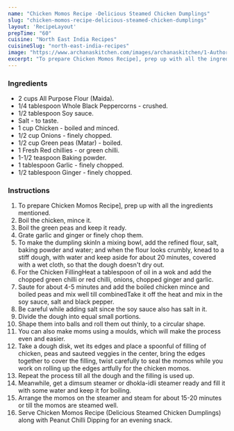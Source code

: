 ---
name: "Chicken Momos Recipe -Delicious Steamed Chicken Dumplings"
slug: "chicken-momos-recipe-delicious-steamed-chicken-dumplings"
layout: 'RecipeLayout'
prepTime: "60"
cuisine: "North East India Recipes"
cuisineSlug: "north-east-india-recipes"
image: "https://www.archanaskitchen.com/images/archanaskitchen/1-Author/shaikh.khalid7-gmail.com/Chicken_Momos_Recipe_Delicious_Steamed_Chicken_Dumplings.jpg"
excerpt: "To prepare Chicken Momos Recipe], prep up with all the ingredients mentioned"
---

### Ingredients

- 2 cups All Purpose Flour (Maida).
- 1/4 tablespoon Whole Black Peppercorns - crushed.
- 1/2 tablespoon Soy sauce.
- Salt - to taste.
- 1 cup Chicken - boiled and minced.
- 1/2 cup Onions - finely chopped.
- 1/2 cup Green peas (Matar) - boiled.
- 1 Fresh Red chillies - or green chilli.
- 1-1/2 teaspoon Baking powder.
- 1 tablespoon Garlic - finely chopped.
- 1/2 tablespoon Ginger - finely chopped.

### Instructions

1. To prepare Chicken Momos Recipe], prep up with all the ingredients mentioned.
1. Boil the chicken, mince it.
1. Boil the green peas and keep it ready.
1. Grate garlic and ginger or finely chop them.
1. To make the dumpling skinIn a mixing bowl, add the refined flour, salt, baking powder and water; and when the flour looks crumbly, knead to a stiff dough, with water and keep aside for about 20 minutes, covered with a wet cloth, so that the dough doesn't dry out.
1. For the Chicken FillingHeat a tablespoon of oil in a wok and add the chopped green chilli or red chilli, onions, chopped ginger and garlic.
1. Saute for about 4-5 minutes and add the boiled chicken mince and boiled peas and mix well till combinedTake it off the heat and mix in the soy sauce, salt and black pepper.
1. Be careful while adding salt since the soy sauce also has salt in it.
1. Divide the dough into equal small portions.
1. Shape them into balls and roll them out thinly, to a circular shape.
1. You can also make moms using a moulds, which will make the process even and easier.
1. Take a dough disk, wet its edges and place a spoonful of filling of chicken, peas and sauteed veggies in the center, bring the edges together to cover the filling, twist carefully to seal the momos while you work on rolling up the edges artfully for the chicken momos.
1.  Repeat the process till all the dough and the filling is used up.
1. Meanwhile, get a dimsum steamer or dhokla-idli steamer ready and fill it with some water and keep it for boiling.
1. Arrange the momos on the steamer and steam for about 15-20 minutes or till the momos are steamed well.
1. Serve Chicken Momos Recipe (Delicious Steamed Chicken Dumplings) along with Peanut Chilli Dipping for an evening snack.
